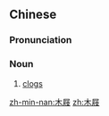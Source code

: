 ==Chinese==
{{zh-forms}}

===Pronunciation===
{{zh-pron
|m=mùjī
|c=muk6 kek6
|mn=ba̍k-kia̍h
|cat=n
}}

===Noun===
{{zh-noun}}

# [[clogs]]

[[zh-min-nan:木屐]]
[[zh:木屐]]